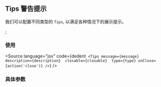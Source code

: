 <!-- Tips Doc -->

## Tips 警告提示

我们可以配置不同类型的 `Tips`, 以满足各种情况下的展示提示。

<Meta title="Components/Tips" component={Tips} />;

### 使用

<Source
  language="jsx"
  code={dedent`
      <Tips
      message={message} 
      description={description} 
      closable={closable} 
      type={type}
      onClose={action('close')}
    />`}
/>

### 具体参数

<ArgsTable of={Tips} />

